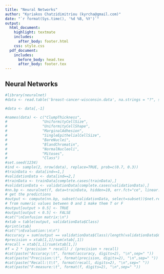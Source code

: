 ```yaml
---
title: "Neural Networks"
author: "Kyriakos Chatzidimitriou (kyrcha@gmail.com)"
date: "`r format(Sys.time(), '%d %B, %Y')`"
output:
  html_document:
    highlight: textmate
    includes:
      after_body: footer.html
    css: style.css
  pdf_document:
    includes:
      before_body: head.tex
      after_body: footer.tex
---
```


## Neural Networks
```r
#library(neuralnet)
#data <- read.table('breast-cancer-wisconsin.data', na.strings = "?", sep=",")

#data <- data[,-1]

#names(data) <- c("ClumpThickness", 
#                "UniformityCellSize", 
#                "UniformityCellShape", 
#                "MarginalAdhesion",
#                "SingleEpithelialCellSize",
#                "BareNuclei",
#                "BlandChromatin",
#                "NormalNucleoli",
#                "Mitoses",
#                "Class")
#set.seed(1234)
#ind <- sample(2, nrow(data), replace=TRUE, prob=c(0.7, 0.3))
#trainData <- data[ind==1,]
#validationData <- data[ind==2,]
#trainData <- trainData[complete.cases(trainData),]
#validationData <- validationData[complete.cases(validationData),]
#nn.bp <- neuralnet(f, data=trainData, hidden=10, err.fct="ce", linear.output=FALSE, #learningrate=0.01)
# get the predictions
#output <- compute(nn.bp, subset(validationData, select=subset))$net.result
# from numeric values between 0 and 1 make them T or F
#output[output > 0.5] <- TRUE
#output[output < 0.5] <- FALSE
#cat("\nConfusion matrix:\n")    
#xtab = table(output, validationData$Class)
#print(xtab)
#cat("\nEvaluation:\n\n")
#accuracy = sum(output == validationData$Class)/length(validationData$Class)
#precision = xtab[1,1]/sum(xtab[,1])
#recall = xtab[1,1]/sum(xtab[1,])
#f = 2 * (precision * recall) / (precision + recall)
#cat(paste("Accuracy:\t", format(accuracy, digits=2), "\n",sep=" "))
#cat(paste("Precision:\t", format(precision, digits=2), "\n",sep=" "))
#cat(paste("Recall:\t\t", format(recall, digits=2), "\n",sep=" "))
#cat(paste("F-measure:\t", format(f, digits=2), "\n",sep=" "))
```